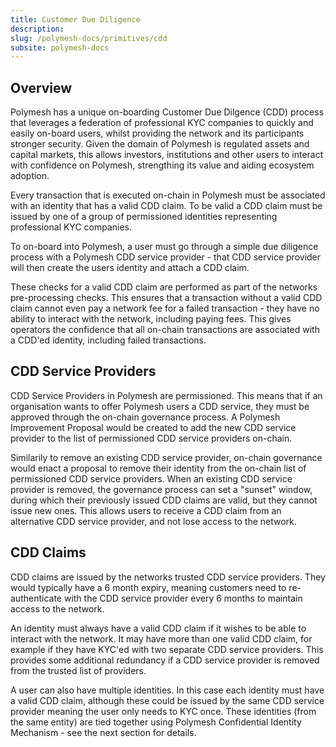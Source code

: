 ```yaml
---
title: Customer Due Diligence
description:
slug: /polymesh-docs/primitives/cdd
subsite: polymesh-docs
---
```


## Overview

Polymesh has a unique on-boarding Customer Due Dilgence (CDD) process that leverages a federation of professional KYC companies to quickly and easily on-board users, whilst providing the network and its participants stronger security. Given the domain of Polymesh is regulated assets and capital markets, this allows investors, institutions and other users to interact with confidence on Polymesh, strengthing its value and aiding ecosystem adoption.

Every transaction that is executed on-chain in Polymesh must be associated with an identity that has a valid CDD claim. To be valid a CDD claim must be issued by one of a group of permissioned identities representing professional KYC companies.

To on-board into Polymesh, a user must go through a simple due diligence process with a Polymesh CDD service provider - that CDD service provider will then create the users identity and attach a CDD claim.

These checks for a valid CDD claim are performed as part of the networks pre-processing checks. This ensures that a transaction without a valid CDD claim cannot even pay a network fee for a failed transaction - they have no ability to interact with the network, including paying fees. This gives operators the confidence that all on-chain transactions are associated with a CDD'ed identity, including failed transactions.

## CDD Service Providers

CDD Service Providers in Polymesh are permissioned. This means that if an organisation wants to offer Polymesh users a CDD service, they must be approved through the on-chain governance process. A Polymesh Improvement Proposal would be created to add the new CDD service provider to the list of permissioned CDD service providers on-chain.

Similarily to remove an existing CDD service provider, on-chain governance would enact a proposal to remove their identity from the on-chain list of permissioned CDD service providers. When an existing CDD service provider is removed, the governance process can set a "sunset" window, during which their previously issued CDD claims are valid, but they cannot issue new ones. This allows users to receive a CDD claim from an alternative CDD service provider, and not lose access to the network.

## CDD Claims

CDD claims are issued by the networks trusted CDD service providers. They would typically have a 6 month expiry, meaning customers need to re-authenticate with the CDD service provider every 6 months to maintain access to the network.

An identity must always have a valid CDD claim if it wishes to be able to interact with the network. It may have more than one valid CDD claim, for example if they have KYC'ed with two separate CDD service providers. This provides some additional redundancy if a CDD service provider is removed from the trusted list of providers.

A user can also have multiple identities. In this case each identity must have a valid CDD claim, although these could be issued by the same CDD service provider meaning the user only needs to KYC once. These identities (from the same entity) are tied together using Polymesh Confidential Identity Mechanism - see the next section for details.